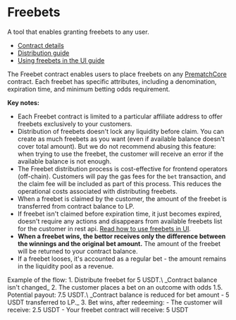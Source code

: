 
# Freebets
A tool that enables granting freebets to any user.

- [Contract details](/contracts/free-bet)
- [Distribution guide](/guides/freebets/distribute-freebets)
- [Using freebets in the UI guide](/guides/freebets/use-freebets)

The Freebet contract enables users to place freebets on any [PrematchCore](/contracts/prematch-core) contract.
Each freebet has specific attributes, including a denomination, expiration time, and minimum betting odds requirement.

**Key notes:**
- Each Freebet contract is limited to a particular affiliate address to offer freebets exclusively to your
customers.
- Distribution of freebets doesn't lock any liquidity before claim. You can create as much freebets as you want (even if available balance doesn't cover total amount).
But we do not recommend abusing this feature: when trying to use the freebet, the customer will receive an error if the available balance is not enough.
- The Freebet distribution process is cost-effective for frontend operators (off-chain). Customers will pay the gas fees for the
`bet` transaction, and the claim fee will be included as part of this process. This reduces the operational
costs associated with distributing freebets.
- When a freebet is claimed by the customer, the amount of the freebet is transferred from contract balance to LP.
- If freebet isn't claimed before expiration time, it just becomes expired, doesn't require any actions and disappears from available freebets list for the customer in rest api.
[Read how to use freebets in UI](/guides/freebets/use-freebets).
- **When a freebet wins, the bettor receives only the difference between the winnings
and the original bet amount.** The amount of the freebet will be returned to your contract balance.
- If a freebet looses, it's accounted as a regular bet - the amount remains in the liquidity pool as a revenue.

<Callout type="info">
  Example of the flow:
  1. Distribute freebet for 5 USDT.\
  _Contract balance isn't changed_
  2. The customer places a bet on an outcome with odds 1.5. Potential payout: 7.5 USDT.\
  _Contract balance is reduced for bet amount - 5 USDT transferred to LP._
  3. Bet wins, after redeeming:
  - The customer will receive: 2.5 USDT
  - Your freebet contract will receive: 5 USDT
</Callout>

